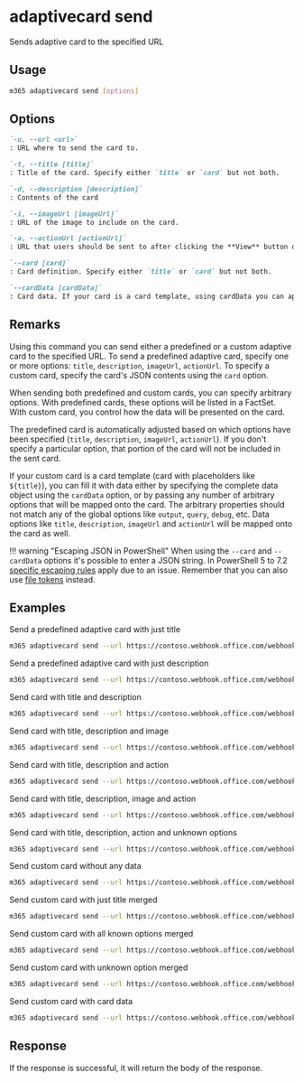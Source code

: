 
# adaptivecard send

Sends adaptive card to the specified URL

## Usage

```sh
m365 adaptivecard send [options]
```

## Options

```md defintion-list
`-u, --url <url>`
: URL where to send the card to.

`-t, --title [title]`
: Title of the card. Specify either `title` or `card` but not both.

`-d, --description [description]`
: Contents of the card

`-i, --imageUrl [imageUrl]`
: URL of the image to include on the card.

`-a, --actionUrl [actionUrl]`
: URL that users should be sent to after clicking the **View** button on the card.

`--card [card]`
: Card definition. Specify either `title` or `card` but not both.

`--cardData [cardData]`
: Card data. If your card is a card template, using cardData you can apply data to it. If you specify cardData, unknown options will be ignored.
```

<Global />

## Remarks

Using this command you can send either a predefined or a custom adaptive card to the specified URL. To send a predefined adaptive card, specify one or more options: `title`, `description`, `imageUrl`, `actionUrl`. To specify a custom card, specify the card's JSON contents using the `card` option.

When sending both predefined and custom cards, you can specify arbitrary options. With predefined cards, these options will be listed in a FactSet. With custom card, you control how the data will be presented on the card.

The predefined card is automatically adjusted based on which options have been specified (`title`, `description`, `imageUrl`, `actionUrl`). If you don't specify a particular option, that portion of the card will not be included in the sent card.

If your custom card is a card template (card with placeholders like `${title}`), you can fill it with data either by specifying the complete data object using the `cardData` option, or by passing any number of arbitrary options that will be mapped onto the card. The arbitrary properties should not match any of the global options like `output`, `query`, `debug`, etc. Data options like `title`, `description`, `imageUrl` and `actionUrl` will be mapped onto the card as well.

!!! warning "Escaping JSON in PowerShell"
    When using the `--card` and `--cardData` options it's possible to enter a JSON string. In PowerShell 5 to 7.2 [specific escaping rules](./../../user-guide/using-cli.mdx#escaping-double-quotes-in-powershell) apply due to an issue. Remember that you can also use [file tokens](./../../user-guide/using-cli.mdx#passing-complex-content-into-cli-options) instead.

## Examples

Send a predefined adaptive card with just title

```sh
m365 adaptivecard send --url https://contoso.webhook.office.com/webhookb2/892e8ed3-997c-4b6e-8f8a-7f32728a8a87@f7322380-f203-42ff-93e8-66e266f6d2e4/IncomingWebhook/fcc6565ec7a944928bd43d6fc193b258/4f0482d4-b147-4f67-8a61-11f0a5019547 --title "CLI for Microsoft 365 v3.4"
```

Send a predefined adaptive card with just description

```sh
m365 adaptivecard send --url https://contoso.webhook.office.com/webhookb2/892e8ed3-997c-4b6e-8f8a-7f32728a8a87@f7322380-f203-42ff-93e8-66e266f6d2e4/IncomingWebhook/fcc6565ec7a944928bd43d6fc193b258/4f0482d4-b147-4f67-8a61-11f0a5019547 --description "New release of CLI for Microsoft 365"
```

Send card with title and description

```sh
m365 adaptivecard send --url https://contoso.webhook.office.com/webhookb2/892e8ed3-997c-4b6e-8f8a-7f32728a8a87@f7322380-f203-42ff-93e8-66e266f6d2e4/IncomingWebhook/fcc6565ec7a944928bd43d6fc193b258/4f0482d4-b147-4f67-8a61-11f0a5019547 --title "CLI for Microsoft 365 v3.4" --description "New release of CLI for Microsoft 365"
```

Send card with title, description and image

```sh
m365 adaptivecard send --url https://contoso.webhook.office.com/webhookb2/892e8ed3-997c-4b6e-8f8a-7f32728a8a87@f7322380-f203-42ff-93e8-66e266f6d2e4/IncomingWebhook/fcc6565ec7a944928bd43d6fc193b258/4f0482d4-b147-4f67-8a61-11f0a5019547 --title "CLI for Microsoft 365 v3.4" --description "New release of CLI for Microsoft 365" --imageUrl "https://contoso.com/image.gif"
```

Send card with title, description and action

```sh
m365 adaptivecard send --url https://contoso.webhook.office.com/webhookb2/892e8ed3-997c-4b6e-8f8a-7f32728a8a87@f7322380-f203-42ff-93e8-66e266f6d2e4/IncomingWebhook/fcc6565ec7a944928bd43d6fc193b258/4f0482d4-b147-4f67-8a61-11f0a5019547 --title "CLI for Microsoft 365 v3.4" --description "New release of CLI for Microsoft 365" --actionUrl "https://aka.ms/cli-m365"
```

Send card with title, description, image and action

```sh
m365 adaptivecard send --url https://contoso.webhook.office.com/webhookb2/892e8ed3-997c-4b6e-8f8a-7f32728a8a87@f7322380-f203-42ff-93e8-66e266f6d2e4/IncomingWebhook/fcc6565ec7a944928bd43d6fc193b258/4f0482d4-b147-4f67-8a61-11f0a5019547 --title "CLI for Microsoft 365 v3.4" --description "New release of CLI for Microsoft 365" --imageUrl "https://contoso.com/image.gif" --actionUrl "https://aka.ms/cli-m365"
```

Send card with title, description, action and unknown options

```sh
m365 adaptivecard send --url https://contoso.webhook.office.com/webhookb2/892e8ed3-997c-4b6e-8f8a-7f32728a8a87@f7322380-f203-42ff-93e8-66e266f6d2e4/IncomingWebhook/fcc6565ec7a944928bd43d6fc193b258/4f0482d4-b147-4f67-8a61-11f0a5019547 --title "CLI for Microsoft 365 v3.4" --description "New release of CLI for Microsoft 365" --actionUrl "https://aka.ms/cli-m365" --Version "v3.4.0" --ReleaseNotes "https://pnp.github.io/cli-microsoft365/about/release-notes/#v340"
```

Send custom card without any data

```sh
m365 adaptivecard send --url https://contoso.webhook.office.com/webhookb2/892e8ed3-997c-4b6e-8f8a-7f32728a8a87@f7322380-f203-42ff-93e8-66e266f6d2e4/IncomingWebhook/fcc6565ec7a944928bd43d6fc193b258/4f0482d4-b147-4f67-8a61-11f0a5019547 --card '{"type":"AdaptiveCard","body":[{"type":"TextBlock","size":"Medium","weight":"Bolder","text":"CLI for Microsoft 365 v3.4"},{"type":"TextBlock","text":"New release of CLI for Microsoft 365","wrap":true}],"actions":[{"type":"Action.OpenUrl","title":"View","url":"https://aka.ms/cli-m365"}],"$schema":"http://adaptivecards.io/schemas/adaptive-card.json","version":"1.2"}'
```

Send custom card with just title merged

```sh
m365 adaptivecard send --url https://contoso.webhook.office.com/webhookb2/892e8ed3-997c-4b6e-8f8a-7f32728a8a87@f7322380-f203-42ff-93e8-66e266f6d2e4/IncomingWebhook/fcc6565ec7a944928bd43d6fc193b258/4f0482d4-b147-4f67-8a61-11f0a5019547 --card '{"type":"AdaptiveCard","body":[{"type":"TextBlock","size":"Medium","weight":"Bolder","text":"${title}"}],"$schema":"http://adaptivecards.io/schemas/adaptive-card.json","version":"1.2"}' --title "CLI for Microsoft 365 v3.4"
```

Send custom card with all known options merged

```sh
m365 adaptivecard send --url https://contoso.webhook.office.com/webhookb2/892e8ed3-997c-4b6e-8f8a-7f32728a8a87@f7322380-f203-42ff-93e8-66e266f6d2e4/IncomingWebhook/fcc6565ec7a944928bd43d6fc193b258/4f0482d4-b147-4f67-8a61-11f0a5019547 --card '{"type":"AdaptiveCard","body":[{"type":"TextBlock","size":"Medium","weight":"Bolder","text":"${title}"},{"type":"TextBlock","text":"${description}","wrap":true},{"type":"FactSet","facts":[{"$data":"${properties}","title":"${key}:","value":"${value}"}]}],"actions":[{"type":"Action.OpenUrl","title":"View","url":"${actionUrl}"}],"$schema":"http://adaptivecards.io/schemas/adaptive-card.json","version":"1.2"}' --title "CLI for Microsoft 365 v3.4" --description "New release of CLI for Microsoft 365" --imageUrl "https://contoso.com/image.gif" --actionUrl "https://aka.ms/cli-m365"
```

Send custom card with unknown option merged

```sh
m365 adaptivecard send --url https://contoso.webhook.office.com/webhookb2/892e8ed3-997c-4b6e-8f8a-7f32728a8a87@f7322380-f203-42ff-93e8-66e266f6d2e4/IncomingWebhook/fcc6565ec7a944928bd43d6fc193b258/4f0482d4-b147-4f67-8a61-11f0a5019547 --card '{"type":"AdaptiveCard","body":[{"type":"TextBlock","size":"Medium","weight":"Bolder","text":"${Title}"}],"$schema":"http://adaptivecards.io/schemas/adaptive-card.json","version":"1.2"}' --Title "CLI for Microsoft 365 v3.4"
```

Send custom card with card data

```sh
m365 adaptivecard send --url https://contoso.webhook.office.com/webhookb2/892e8ed3-997c-4b6e-8f8a-7f32728a8a87@f7322380-f203-42ff-93e8-66e266f6d2e4/IncomingWebhook/fcc6565ec7a944928bd43d6fc193b258/4f0482d4-b147-4f67-8a61-11f0a5019547 --card '{"type":"AdaptiveCard","body":[{"type":"TextBlock","size":"Medium","weight":"Bolder","text":"${title}"},{"type":"TextBlock","text":"${description}","wrap":true},{"type":"FactSet","facts":[{"$data":"${properties}","title":"${key}:","value":"${value}"}]}],"actions":[{"type":"Action.OpenUrl","title":"View","url":"${viewUrl}"}],"$schema":"http://adaptivecards.io/schemas/adaptive-card.json","version":"1.2"}' --cardData '{"title":"Publish Adaptive Card Schema","description":"Now that we have defined the main rules and features of the format, we need to produce a schema and publish it to GitHub. The schema will be the starting point of our reference documentation.","creator":{"name":"Matt Hidinger","profileImage":"https://pbs.twimg.com/profile_images/3647943215/d7f12830b3c17a5a9e4afcc370e3a37e_400x400.jpeg"},"createdUtc":"2017-02-14T06:08:39Z","viewUrl":"https://adaptivecards.io","properties":[{"key":"Board","value":"Adaptive Cards"},{"key":"List","value":"Backlog"},{"key":"Assigned to","value":"Matt Hidinger"},{"key":"Due date","value":"Not set"}]}'
```

## Response

If the response is successful, it will return the body of the response.
